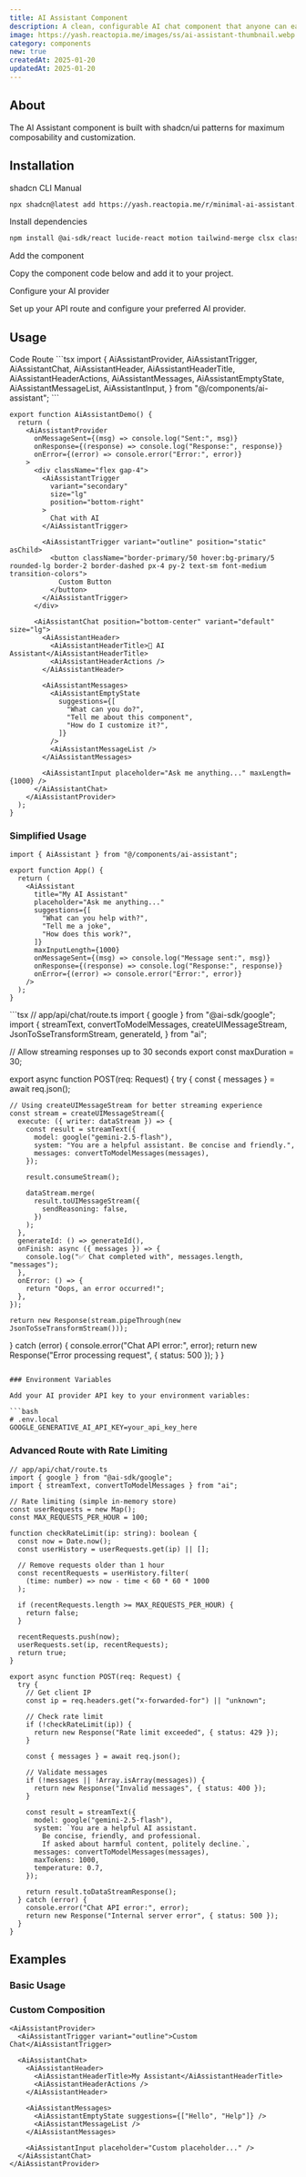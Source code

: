 ```yaml
---
title: AI Assistant Component
description: A clean, configurable AI chat component that anyone can easily integrate and customize for their needs.
image: https://yash.reactopia.me/images/ss/ai-assistant-thumbnail.webp
category: components
new: true
createdAt: 2025-01-20
updatedAt: 2025-01-20
---
```


<ComponentPreview name="minimal-ai-assistant-demo" codeCollapsible />

## About

The AI Assistant component is built with shadcn/ui patterns for maximum composability and customization.

## Installation

<CodeTabs>

<TabsList>
  <TabsTrigger value="cli">shadcn CLI</TabsTrigger>
  <TabsTrigger value="manual">Manual</TabsTrigger>
</TabsList>

<TabsContent value="cli">

```bash
npx shadcn@latest add https://yash.reactopia.me/r/minimal-ai-assistant.json
```

</TabsContent>

<TabsContent value="manual">

<Steps>

<Step>Install dependencies</Step>

```bash
npm install @ai-sdk/react lucide-react motion tailwind-merge clsx class-variance-authority @radix-ui/react-slot
```

<Step>Add the component</Step>

Copy the component code below and add it to your project.

<Step>Configure your AI provider</Step>

Set up your API route and configure your preferred AI provider.

</Steps>

</TabsContent>

</CodeTabs>

## Usage

<Tabs defaultValue="code">

<TabsList>
  <TabsTrigger value="code">Code</TabsTrigger>
  <TabsTrigger value="route">Route</TabsTrigger>
</TabsList>

<TabsContent value="code">
```tsx
import {
  AiAssistantProvider,
  AiAssistantTrigger,
  AiAssistantChat,
  AiAssistantHeader,
  AiAssistantHeaderTitle,
  AiAssistantHeaderActions,
  AiAssistantMessages,
  AiAssistantEmptyState,
  AiAssistantMessageList,
  AiAssistantInput,
} from "@/components/ai-assistant";
```

```tsx
export function AiAssistantDemo() {
  return (
    <AiAssistantProvider
      onMessageSent={(msg) => console.log("Sent:", msg)}
      onResponse={(response) => console.log("Response:", response)}
      onError={(error) => console.error("Error:", error)}
    >
      <div className="flex gap-4">
        <AiAssistantTrigger
          variant="secondary"
          size="lg"
          position="bottom-right"
        >
          Chat with AI
        </AiAssistantTrigger>

        <AiAssistantTrigger variant="outline" position="static" asChild>
          <button className="border-primary/50 hover:bg-primary/5 rounded-lg border-2 border-dashed px-4 py-2 text-sm font-medium transition-colors">
            Custom Button
          </button>
        </AiAssistantTrigger>
      </div>

      <AiAssistantChat position="bottom-center" variant="default" size="lg">
        <AiAssistantHeader>
          <AiAssistantHeaderTitle>🤖 AI Assistant</AiAssistantHeaderTitle>
          <AiAssistantHeaderActions />
        </AiAssistantHeader>

        <AiAssistantMessages>
          <AiAssistantEmptyState
            suggestions={[
              "What can you do?",
              "Tell me about this component",
              "How do I customize it?",
            ]}
          />
          <AiAssistantMessageList />
        </AiAssistantMessages>

        <AiAssistantInput placeholder="Ask me anything..." maxLength={1000} />
      </AiAssistantChat>
    </AiAssistantProvider>
  );
}
```

### Simplified Usage

```tsx
import { AiAssistant } from "@/components/ai-assistant";

export function App() {
  return (
    <AiAssistant
      title="My AI Assistant"
      placeholder="Ask me anything..."
      suggestions={[
        "What can you help with?",
        "Tell me a joke",
        "How does this work?",
      ]}
      maxInputLength={1000}
      onMessageSent={(msg) => console.log("Message sent:", msg)}
      onResponse={(response) => console.log("Response:", response)}
      onError={(error) => console.error("Error:", error)}
    />
  );
}
```

</TabsContent>

<TabsContent value="route">
```tsx
// app/api/chat/route.ts
import { google } from "@ai-sdk/google";
import {
  streamText,
  convertToModelMessages,
  createUIMessageStream,
  JsonToSseTransformStream,
  generateId,
} from "ai";

// Allow streaming responses up to 30 seconds
export const maxDuration = 30;

export async function POST(req: Request) {
  try {
    const { messages } = await req.json();

    // Using createUIMessageStream for better streaming experience
    const stream = createUIMessageStream({
      execute: ({ writer: dataStream }) => {
        const result = streamText({
          model: google("gemini-2.5-flash"),
          system: "You are a helpful assistant. Be concise and friendly.",
          messages: convertToModelMessages(messages),
        });

        result.consumeStream();

        dataStream.merge(
          result.toUIMessageStream({
            sendReasoning: false,
          })
        );
      },
      generateId: () => generateId(),
      onFinish: async ({ messages }) => {
        console.log("✅ Chat completed with", messages.length, "messages");
      },
      onError: () => {
        return "Oops, an error occurred!";
      },
    });

    return new Response(stream.pipeThrough(new JsonToSseTransformStream()));
  } catch (error) {
    console.error("Chat API error:", error);
    return new Response("Error processing request", { status: 500 });
  }
}
```

### Environment Variables

Add your AI provider API key to your environment variables:

```bash
# .env.local
GOOGLE_GENERATIVE_AI_API_KEY=your_api_key_here
```

### Advanced Route with Rate Limiting

```tsx
// app/api/chat/route.ts
import { google } from "@ai-sdk/google";
import { streamText, convertToModelMessages } from "ai";

// Rate limiting (simple in-memory store)
const userRequests = new Map();
const MAX_REQUESTS_PER_HOUR = 100;

function checkRateLimit(ip: string): boolean {
  const now = Date.now();
  const userHistory = userRequests.get(ip) || [];
  
  // Remove requests older than 1 hour
  const recentRequests = userHistory.filter(
    (time: number) => now - time < 60 * 60 * 1000
  );
  
  if (recentRequests.length >= MAX_REQUESTS_PER_HOUR) {
    return false;
  }
  
  recentRequests.push(now);
  userRequests.set(ip, recentRequests);
  return true;
}

export async function POST(req: Request) {
  try {
    // Get client IP
    const ip = req.headers.get("x-forwarded-for") || "unknown";
    
    // Check rate limit
    if (!checkRateLimit(ip)) {
      return new Response("Rate limit exceeded", { status: 429 });
    }

    const { messages } = await req.json();

    // Validate messages
    if (!messages || !Array.isArray(messages)) {
      return new Response("Invalid messages", { status: 400 });
    }

    const result = streamText({
      model: google("gemini-2.5-flash"),
      system: `You are a helpful AI assistant. 
        Be concise, friendly, and professional.
        If asked about harmful content, politely decline.`,
      messages: convertToModelMessages(messages),
      maxTokens: 1000,
      temperature: 0.7,
    });

    return result.toDataStreamResponse();
  } catch (error) {
    console.error("Chat API error:", error);
    return new Response("Internal server error", { status: 500 });
  }
}
```

</TabsContent>

</Tabs>

## Examples

### Basic Usage

<ComponentPreview name="minimal-ai-assistant-demo" codeCollapsible />

### Custom Composition

```tsx
<AiAssistantProvider>
  <AiAssistantTrigger variant="outline">Custom Chat</AiAssistantTrigger>

  <AiAssistantChat>
    <AiAssistantHeader>
      <AiAssistantHeaderTitle>My Assistant</AiAssistantHeaderTitle>
      <AiAssistantHeaderActions />
    </AiAssistantHeader>

    <AiAssistantMessages>
      <AiAssistantEmptyState suggestions={["Hello", "Help"]} />
      <AiAssistantMessageList />
    </AiAssistantMessages>

    <AiAssistantInput placeholder="Custom placeholder..." />
  </AiAssistantChat>
</AiAssistantProvider>
```
